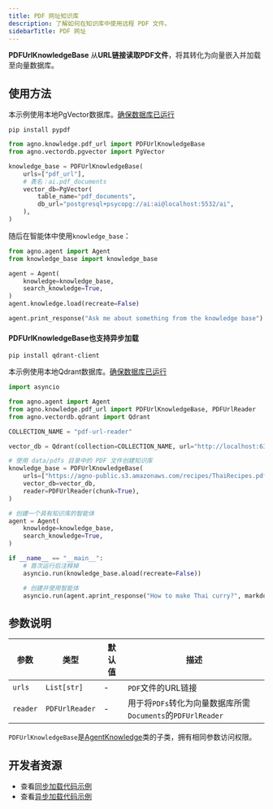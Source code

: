 ```yaml
---
title: PDF 网址知识库
description: 了解如何在知识库中使用远程 PDF 文件。
sidebarTitle: PDF 网址
---
```

**PDFUrlKnowledgeBase** 从**URL链接读取PDF文件**，将其转化为向量嵌入并加载至向量数据库。

## 使用方法

<Note>

本示例使用本地PgVector数据库。[确保数据库已运行](https://docs.agno.com/vectordb/pgvector)

</Note>

```shell
pip install pypdf
```

```python knowledge_base.py
from agno.knowledge.pdf_url import PDFUrlKnowledgeBase
from agno.vectordb.pgvector import PgVector

knowledge_base = PDFUrlKnowledgeBase(
    urls=["pdf_url"],
    # 表名：ai.pdf_documents
    vector_db=PgVector(
        table_name="pdf_documents",
        db_url="postgresql+psycopg://ai:ai@localhost:5532/ai",
    ),
)
```

随后在智能体中使用`knowledge_base`：

```python agent.py
from agno.agent import Agent
from knowledge_base import knowledge_base

agent = Agent(
    knowledge=knowledge_base,
    search_knowledge=True,
)
agent.knowledge.load(recreate=False)

agent.print_response("Ask me about something from the knowledge base")
```

#### PDFUrlKnowledgeBase也支持异步加载

```shell
pip install qdrant-client
```
本示例使用本地Qdrant数据库。[确保数据库已运行](https://docs.agno.com/vectordb/qdrant)

```python async_knowledge_base.py
import asyncio

from agno.agent import Agent
from agno.knowledge.pdf_url import PDFUrlKnowledgeBase, PDFUrlReader
from agno.vectordb.qdrant import Qdrant

COLLECTION_NAME = "pdf-url-reader"

vector_db = Qdrant(collection=COLLECTION_NAME, url="http://localhost:6333")

# 使用 data/pdfs 目录中的 PDF 文件创建知识库
knowledge_base = PDFUrlKnowledgeBase(
    urls=["https://agno-public.s3.amazonaws.com/recipes/ThaiRecipes.pdf"],
    vector_db=vector_db,
    reader=PDFUrlReader(chunk=True),
)

# 创建一个具有知识库的智能体
agent = Agent(
    knowledge=knowledge_base,
    search_knowledge=True,
)

if __name__ == "__main__":
    # 首次运行后注释掉
    asyncio.run(knowledge_base.aload(recreate=False))

    # 创建并使用智能体
    asyncio.run(agent.aprint_response("How to make Thai curry?", markdown=True))
```

## 参数说明

| 参数        | 类型           | 默认值  | 描述                                                                         |
| ----------- | -------------- | ------- | --------------------------------------------------------------------------- |
| `urls`    | `List[str]`    | -       | `PDF`文件的URL链接                                                              |
| `reader`  | `PDFUrlReader` | -       | 用于将`PDFs`转化为向量数据库所需`Documents`的`PDFUrlReader` |

`PDFUrlKnowledgeBase`是[AgentKnowledge](/reference/knowledge/base)类的子类，拥有相同参数访问权限。

## 开发者资源

- 查看[同步加载代码示例](https://github.com/agno-agi/agno/blob/main/cookbook/agent_concepts/knowledge/pdf_url_kb.py)
- 查看[异步加载代码示例](https://github.com/agno-agi/agno/blob/main/cookbook/agent_concepts/knowledge/pdf_url_kb_async.py)